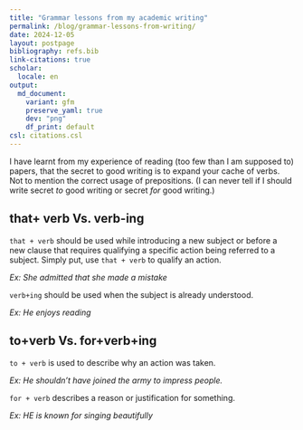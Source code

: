 ```yaml
---
title: "Grammar lessons from my academic writing"
permalink: /blog/grammar-lessons-from-writing/
date: 2024-12-05
layout: postpage
bibliography: refs.bib
link-citations: true
scholar:
  locale: en
output:
  md_document:
    variant: gfm
    preserve_yaml: true
    dev: "png"
    df_print: default
csl: citations.csl
---
```


I have learnt from my experience of reading (too few than I am supposed to) papers, that the secret to good writing is to expand your cache of verbs. Not to mention the correct usage of prepositions. (I can never tell if I should write secret _to_ good writing or secret _for_ good writing.)

## that+ verb Vs. verb-ing 

`that + verb` should be used while introducing a new subject or before a new clause that requires qualifying a specific action being referred to a subject. Simply put, use `that + verb` to qualify an action. 

_Ex: She admitted that she made a mistake_

 `verb+ing` should be used when the subject is already understood. 

_Ex: He enjoys reading_

## to+verb Vs. for+verb+ing

`to + verb` is used to describe why an action was taken. 

_Ex: He shouldn’t have joined the army to impress people._

`for + verb` describes a reason or justification for something. 

_Ex: HE is known for singing beautifully_

